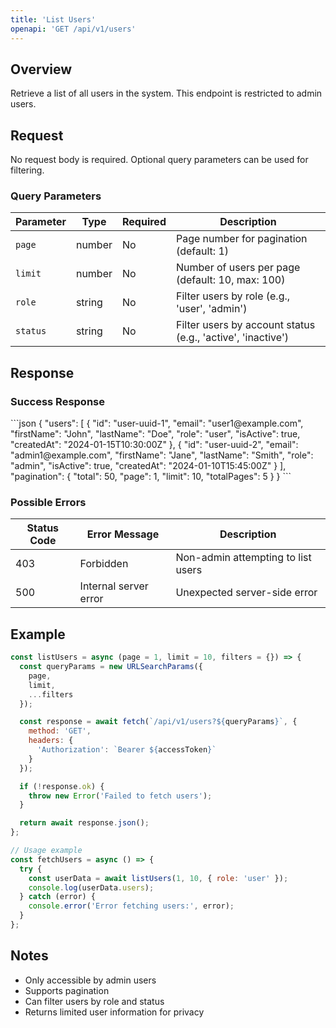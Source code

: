 ```yaml
---
title: 'List Users'
openapi: 'GET /api/v1/users'
---
```


## Overview

Retrieve a list of all users in the system. This endpoint is restricted to admin users.

## Request

No request body is required. Optional query parameters can be used for filtering.

### Query Parameters

| Parameter | Type | Required | Description |
|-----------|------|----------|-------------|
| `page` | number | No | Page number for pagination (default: 1) |
| `limit` | number | No | Number of users per page (default: 10, max: 100) |
| `role` | string | No | Filter users by role (e.g., 'user', 'admin') |
| `status` | string | No | Filter users by account status (e.g., 'active', 'inactive') |

## Response

### Success Response

<ResponseExample>
```json
{
  "users": [
    {
      "id": "user-uuid-1",
      "email": "user1@example.com",
      "firstName": "John",
      "lastName": "Doe",
      "role": "user",
      "isActive": true,
      "createdAt": "2024-01-15T10:30:00Z"
    },
    {
      "id": "user-uuid-2",
      "email": "admin1@example.com",
      "firstName": "Jane",
      "lastName": "Smith",
      "role": "admin",
      "isActive": true,
      "createdAt": "2024-01-10T15:45:00Z"
    }
  ],
  "pagination": {
    "total": 50,
    "page": 1,
    "limit": 10,
    "totalPages": 5
  }
}
```
</ResponseExample>

### Possible Errors

| Status Code | Error Message | Description |
|------------|--------------|-------------|
| 403 | Forbidden | Non-admin attempting to list users |
| 500 | Internal server error | Unexpected server-side error |

## Example

```javascript
const listUsers = async (page = 1, limit = 10, filters = {}) => {
  const queryParams = new URLSearchParams({
    page,
    limit,
    ...filters
  });

  const response = await fetch(`/api/v1/users?${queryParams}`, {
    method: 'GET',
    headers: {
      'Authorization': `Bearer ${accessToken}`
    }
  });

  if (!response.ok) {
    throw new Error('Failed to fetch users');
  }

  return await response.json();
};

// Usage example
const fetchUsers = async () => {
  try {
    const userData = await listUsers(1, 10, { role: 'user' });
    console.log(userData.users);
  } catch (error) {
    console.error('Error fetching users:', error);
  }
};
```

## Notes

- Only accessible by admin users
- Supports pagination
- Can filter users by role and status
- Returns limited user information for privacy